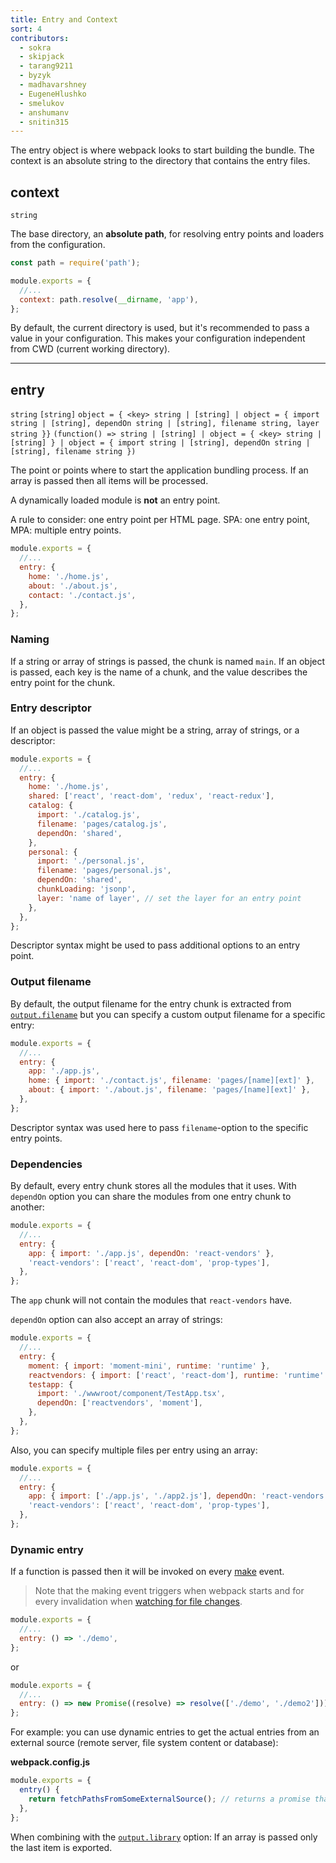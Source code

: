 ```yaml
---
title: Entry and Context
sort: 4
contributors:
  - sokra
  - skipjack
  - tarang9211
  - byzyk
  - madhavarshney
  - EugeneHlushko
  - smelukov
  - anshumanv
  - snitin315
---
```


The entry object is where webpack looks to start building the bundle. The context is an absolute string to the directory that contains the entry files.

## context

`string`

The base directory, an **absolute path**, for resolving entry points and loaders from the configuration.

```js
const path = require('path');

module.exports = {
  //...
  context: path.resolve(__dirname, 'app'),
};
```

By default, the current directory is used, but it's recommended to pass a value in your configuration. This makes your configuration independent from CWD (current working directory).

---

## entry

`string` `[string]` `object = { <key> string | [string] | object = { import string | [string], dependOn string | [string], filename string, layer string }}` `(function() => string | [string] | object = { <key> string | [string] } | object = { import string | [string], dependOn string | [string], filename string })`

The point or points where to start the application bundling process. If an array is passed then all items will be processed.

A dynamically loaded module is **not** an entry point.

A rule to consider: one entry point per HTML page. SPA: one entry point, MPA: multiple entry points.

```js
module.exports = {
  //...
  entry: {
    home: './home.js',
    about: './about.js',
    contact: './contact.js',
  },
};
```

### Naming

If a string or array of strings is passed, the chunk is named `main`. If an object is passed, each key is the name of a chunk, and the value describes the entry point for the chunk.

### Entry descriptor

If an object is passed the value might be a string, array of strings, or a descriptor:

```js
module.exports = {
  //...
  entry: {
    home: './home.js',
    shared: ['react', 'react-dom', 'redux', 'react-redux'],
    catalog: {
      import: './catalog.js',
      filename: 'pages/catalog.js',
      dependOn: 'shared',
    },
    personal: {
      import: './personal.js',
      filename: 'pages/personal.js',
      dependOn: 'shared',
      chunkLoading: 'jsonp',
      layer: 'name of layer', // set the layer for an entry point
    },
  },
};
```

Descriptor syntax might be used to pass additional options to an entry point.

### Output filename

By default, the output filename for the entry chunk is extracted from [`output.filename`](/configuration/output/#outputfilename) but you can specify a custom output filename for a specific entry:

```js
module.exports = {
  //...
  entry: {
    app: './app.js',
    home: { import: './contact.js', filename: 'pages/[name][ext]' },
    about: { import: './about.js', filename: 'pages/[name][ext]' },
  },
};
```

Descriptor syntax was used here to pass `filename`-option to the specific entry points.

### Dependencies

By default, every entry chunk stores all the modules that it uses. With `dependOn` option you can share the modules from one entry chunk to another:

```js
module.exports = {
  //...
  entry: {
    app: { import: './app.js', dependOn: 'react-vendors' },
    'react-vendors': ['react', 'react-dom', 'prop-types'],
  },
};
```

The `app` chunk will not contain the modules that `react-vendors` have.

`dependOn` option can also accept an array of strings:

```js
module.exports = {
  //...
  entry: {
    moment: { import: 'moment-mini', runtime: 'runtime' },
    reactvendors: { import: ['react', 'react-dom'], runtime: 'runtime' },
    testapp: {
      import: './wwwroot/component/TestApp.tsx',
      dependOn: ['reactvendors', 'moment'],
    },
  },
};
```

Also, you can specify multiple files per entry using an array:

```js
module.exports = {
  //...
  entry: {
    app: { import: ['./app.js', './app2.js'], dependOn: 'react-vendors' },
    'react-vendors': ['react', 'react-dom', 'prop-types'],
  },
};
```

### Dynamic entry

If a function is passed then it will be invoked on every [make](/api/compiler-hooks/#make) event.

> Note that the making event triggers when webpack starts and for every invalidation when [watching for file changes](/configuration/watch/).

```js
module.exports = {
  //...
  entry: () => './demo',
};
```

or

```js
module.exports = {
  //...
  entry: () => new Promise((resolve) => resolve(['./demo', './demo2'])),
};
```

For example: you can use dynamic entries to get the actual entries from an external source (remote server, file system content or database):

**webpack.config.js**

```js
module.exports = {
  entry() {
    return fetchPathsFromSomeExternalSource(); // returns a promise that will be resolved with something like ['src/main-layout.js', 'src/admin-layout.js']
  },
};
```

When combining with the [`output.library`](/configuration/output/#outputlibrary) option: If an array is passed only the last item is exported.
